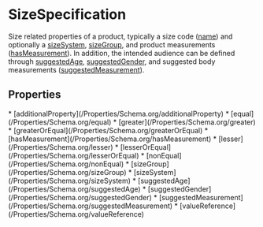   
# SizeSpecification

Size related properties of a product, typically a size code (<a class="localLink" href="/name">name</a>) and optionally a <a class="localLink" href="/sizeSystem">sizeSystem</a>, <a class="localLink" href="/sizeGroup">sizeGroup</a>, and product measurements (<a class="localLink" href="/hasMeasurement">hasMeasurement</a>). In addition, the intended audience can be defined through <a class="localLink" href="/suggestedAge">suggestedAge</a>, <a class="localLink" href="/suggestedGender">suggestedGender</a>, and suggested body measurements (<a class="localLink" href="/suggestedMeasurement">suggestedMeasurement</a>).

## Properties

<Grid>
* [additionalProperty](/Properties/Schema.org/additionalProperty)
* [equal](/Properties/Schema.org/equal)
* [greater](/Properties/Schema.org/greater)
* [greaterOrEqual](/Properties/Schema.org/greaterOrEqual)
* [hasMeasurement](/Properties/Schema.org/hasMeasurement)
* [lesser](/Properties/Schema.org/lesser)
* [lesserOrEqual](/Properties/Schema.org/lesserOrEqual)
* [nonEqual](/Properties/Schema.org/nonEqual)
* [sizeGroup](/Properties/Schema.org/sizeGroup)
* [sizeSystem](/Properties/Schema.org/sizeSystem)
* [suggestedAge](/Properties/Schema.org/suggestedAge)
* [suggestedGender](/Properties/Schema.org/suggestedGender)
* [suggestedMeasurement](/Properties/Schema.org/suggestedMeasurement)
* [valueReference](/Properties/Schema.org/valueReference)
</Grid>

